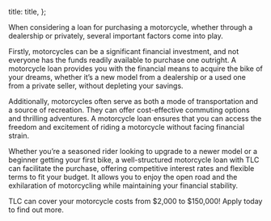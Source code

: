 

  title: title,
};


When considering a loan for purchasing a motorcycle, whether through a dealership or privately, several important factors come into play.

Firstly, motorcycles can be a significant financial investment, and not everyone has the funds readily available to purchase one outright. A motorcycle loan provides you with the financial means to acquire the bike of your dreams, whether it’s a new model from a dealership or a used one from a private seller, without depleting your savings.

Additionally, motorcycles often serve as both a mode of transportation and a source of recreation. They can offer cost-effective commuting options and thrilling adventures. A motorcycle loan ensures that you can access the freedom and excitement of riding a motorcycle without facing financial strain.

Whether you’re a seasoned rider looking to upgrade to a newer model or a beginner getting your first bike, a well-structured motorcycle loan with TLC can facilitate the purchase, offering competitive interest rates and flexible terms to fit your budget. It allows you to enjoy the open road and the exhilaration of motorcycling while maintaining your financial stability.

TLC can cover your motorcycle costs from $2,000 to $150,000! Apply today to find out more.
